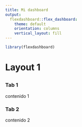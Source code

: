 ```yaml
---
title: Mi dashboard
output: 
  flexdashboard::flex_dashboard:
    theme: default
    orientation: columns
    vertical_layout: fill
---
```


```r
library(flexdashboard)
```

# Layout 1

## {.tabset}

### Tab 1 {data-height=600}

contenido 1

### Tab 2 {data-height=400}

contenido 2